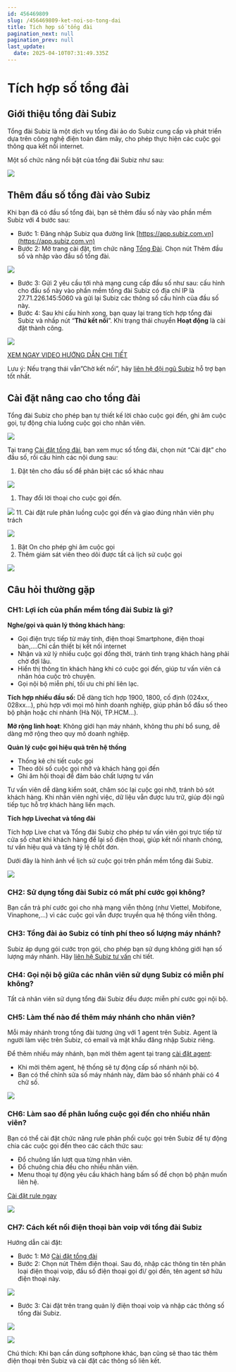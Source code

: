 ```yaml
---
id: 456469809
slug: /456469809-ket-noi-so-tong-dai
title: Tích hợp số tổng đài
pagination_next: null
pagination_prev: null
last_update:
  date: 2025-04-10T07:31:49.335Z
---
```


# Tích hợp số tổng đài



## Giới thiệu tổng đài Subiz


Tổng đài Subiz là một dịch vụ tổng đài ảo do Subiz cung cấp và phát triển dựa trên công nghệ điện toán đám mây, cho phép thực hiện các cuộc gọi thông qua kết nối internet. 



Một số chức năng nổi bật của tổng đài Subiz như sau:




![](https://vcdn.subiz-cdn.com/file/fisjbwcaeixblqgjfsdx_acpxkgumifuoofoosble/Chuc_nang_noi_bat_cua_Tong_Dai.png)

## Thêm đầu số tổng đài vào Subiz


Khi bạn đã có đầu số tổng đài, bạn sẽ thêm đầu số này vào phần mềm Subiz với 4 bước sau:

- Bước 1: Đăng nhập Subiz qua đường link [https://app.subiz.com.vn](https://app.subiz.com.vn)
- Bước 2: Mở trang cài đặt, tìm chức năng [Tổng Đài](https://app.subiz.com.vn/settings/call-center). Chọn nút Thêm đầu số và nhập vào đầu số tổng đài.




![](https://vcdn.subiz-cdn.com/file/fishbsranisyttsluatm_acpxkgumifuoofoosble/unnamed.png)




- Bước 3: Gửi 2 yêu cầu tới nhà mạng cung cấp đầu số như sau: cấu hình cho đầu số này vào phần mềm tổng đài Subiz có địa chỉ IP là 27.71.226.145:5060 và gửi lại Subiz các thông số cấu hình của đầu số này.
- Bước 4: Sau khi cấu hình xong, bạn quay lại trang tích hợp tổng đài Subiz và nhấp nút “<b>Thử kết nối</b>”. Khi trạng thái chuyển <b>Hoạt động</b> là cài đặt thành công.


![](https://vcdn.subiz-cdn.com/file/fishbsrarntonkuozwfd_acpxkgumifuoofoosble/unnamed.png)




[XEM NGAY VIDEO HƯỚNG DẪN CHI TIẾT](https://www.youtube.com/watch?v=ABs3FNMf4EI)



Lưu ý: Nếu trạng thái vẫn”Chờ kết nối”, hãy [liên hệ đội ngũ Subiz](https://zalo.me/935022139843821727) hỗ trợ bạn tốt nhất. 
## Cài đặt nâng cao cho tổng đài


Tổng đài Subiz cho phép bạn tự thiết kế lời chào cuộc gọi đến, ghi âm cuộc gọi, tự động chia luồng cuộc gọi cho nhân viên. 




![](https://vcdn.subiz-cdn.com/file/fishbsraujgapycdqqtn_acpxkgumifuoofoosble/unnamed.png)




Tại trang [Cài đặt tổng đài](https://app.subiz.com.vn/settings/call-center), bạn xem mục số tổng đài, chọn nút “Cài đặt” cho đầu số, rồi cấu hình các nội dung sau:

01. Đặt tên cho đầu số để phân biệt các số khác nhau


![](https://vcdn.subiz-cdn.com/file/fishbsraxkzobrzemjio_acpxkgumifuoofoosble/unnamed.png)




01. Thay đổi lời thoại cho cuộc gọi đến. 




![](https://vcdn.subiz-cdn.com/file/fishbsrbcjwxgwfjozck_acpxkgumifuoofoosble/unnamed.png)
11. Cài đặt rule phân luồng cuộc gọi đến và giao đúng nhân viên phụ trách




![](https://vcdn.subiz-cdn.com/file/fishbsrbhxndnvrgtaui_acpxkgumifuoofoosble/unnamed.png)


01. Bật On cho phép ghi âm cuộc gọi
11. Thêm giám sát viên theo dõi được tất cả lịch sử cuộc gọi


![](https://vcdn.subiz-cdn.com/file/fishbsrbnqissvcibqob_acpxkgumifuoofoosble/unnamed.png)
## Câu hỏi thường gặp

### CH1: Lợi ích của phần mềm tổng đài Subiz là gì? 


<b>Nghe/gọi và quản lý thông khách hàng:</b>

- Gọi điện trực tiếp từ máy tính, điện thoại Smartphone, điện thoại bàn,....Chỉ cần thiết bị kết nối internet
- Nhận và xử lý nhiều cuộc gọi đồng thời, tránh tình trạng khách hàng phải chờ đợi lâu.
- Hiển thị thông tin khách hàng khi có cuộc gọi đến, giúp tư vấn viên cá nhân hóa cuộc trò chuyện.
- Gọi nội bộ miễn phí, tối ưu chi phí liên lạc.

<b>Tích hợp nhiều đầu số:</b> Dễ dàng tích hợp 1900, 1800, cố định (024xx, 028xx…), phù hợp với mọi mô hình doanh nghiệp, giúp phân bổ đầu số theo bộ phận hoặc chi nhánh (Hà Nội, TP.HCM…).

<b>Mở rộng linh hoạt</b>: Không giới hạn máy nhánh, không thu phí bổ sung, dễ dàng mở rộng theo quy mô doanh nghiệp.

<b>Quản lý cuộc gọi hiệu quả trên hệ thống</b>

- Thống kê chi tiết cuộc gọi
- Theo dõi số cuộc gọi nhỡ và khách hàng gọi đến
- Ghi âm hội thoại để đảm bảo chất lượng tư vấn

Tư vấn viên dễ dàng kiểm soát, chăm sóc lại cuộc gọi nhỡ, tránh bỏ sót khách hàng. Khi nhân viên nghỉ việc, dữ liệu vẫn được lưu trữ, giúp đội ngũ tiếp tục hỗ trợ khách hàng liền mạch.

<b>Tích hợp </b><b>Livechat</b><b> và tổng đài </b>

Tích hợp Live chat và Tổng đài Subiz cho phép tư vấn viên gọi trực tiếp từ cửa sổ chat khi khách hàng để lại số điện thoại, giúp kết nối nhanh chóng, tư vấn hiệu quả và tăng tỷ lệ chốt đơn.

Dưới đây là hình ảnh về lịch sử cuộc gọi trên phần mềm tổng đài Subiz.


![](https://vcdn.subiz-cdn.com/file/fishbsrbvbklqbpzipmk_acpxkgumifuoofoosble/unnamed.png)



### CH2: Sử dụng tổng đài Subiz có mất phí cước gọi không?


Bạn cần trả phí cước gọi cho nhà mạng viễn thông (như Viettel, Mobifone, Vinaphone,...) vì các cuộc gọi vẫn được truyền qua hệ thống viễn thông.
### CH3: Tổng đài ảo Subiz có tính phí theo số lượng máy nhánh?


Subiz áp dụng gói cước trọn gói, cho phép bạn sử dụng không giới hạn số lượng máy nhánh. Hãy [liên hệ Subiz tư vấn](https://zalo.me/935022139843821727) chi tiết.
### CH4: Gọi nội bộ giữa các nhân viên sử dụng Subiz có miễn phí không?


Tất cả nhân viên sử dụng tổng đài Subiz đều được miễn phí cước gọi nội bộ.
### CH5: Làm thế nào để thêm máy nhánh cho nhân viên?


Mỗi máy nhánh trong tổng đài tương ứng với 1 agent trên Subiz. Agent là người làm việc trên Subiz, có email và mật khẩu đăng nhập Subiz riêng.



Để thêm nhiều máy nhánh, bạn mời thêm agent tại trang [cài đặt agent](https://app.subiz.com.vn/settings/agents):

- Khi mời thêm agent, hệ thống sẽ tự động cấp số nhánh nội bộ.
- Bạn có thể chỉnh sửa số máy nhánh này, đảm bảo số nhánh phải có 4 chữ số.




![](https://vcdn.subiz-cdn.com/file/fishbsrbylbskciwoxcr_acpxkgumifuoofoosble/unnamed.png)

### CH6: Làm sao để phân luồng cuộc gọi đến cho nhiều nhân viên?


Bạn có thể cài đặt chức năng rule phân phối cuộc gọi trên Subiz để tự động chia các cuộc gọi đến theo các cách thức sau:

- Đổ chuông lần lượt qua từng nhân viên.
- Đổ chuông chia đều cho nhiều nhân viên.
- Menu thoại tự động yêu cầu khách hàng bấm số để chọn bộ phận muốn liên hệ.

[Cài đặt rule ngay](https://app.subiz.com.vn/settings/rule-setting)


![](https://vcdn.subiz-cdn.com/file/fishbsrccrnwuuqtudwv_acpxkgumifuoofoosble/unnamed.png)



### CH7: Cách kết nối điện thoại bàn voip với tổng đài Subiz


Hướng dẫn cài đặt:

- Bước 1: Mở [Cài đặt tổng đài](https://app.subiz.com.vn/settings/call-center)
- Bước 2: Chọn nút Thêm điện thoại. Sau đó, nhập các thông tin tên phân loại điện thoại voip, đầu số điện thoại gọi đi/ gọi đến, tên agent sở hữu điện thoại này.


![](https://vcdn.subiz-cdn.com/file/fishbsrchvxkyyzwsled_acpxkgumifuoofoosble/unnamed.png)
- Bước 3: Cài đặt trên trang quản lý điện thoại voip và nhập các thông số tổng đài Subiz.




![](https://vcdn.subiz-cdn.com/file/fishbsrcogxyceebihjg_acpxkgumifuoofoosble/unnamed.png)





![](https://vcdn.subiz-cdn.com/file/fishbsrcxdoszppqrdgv_acpxkgumifuoofoosble/unnamed.png)




Chú thích: Khi bạn cần dùng softphone khác, bạn cũng sẽ thao tác thêm điện thoại trên Subiz và cài đặt các thông số liên kết.